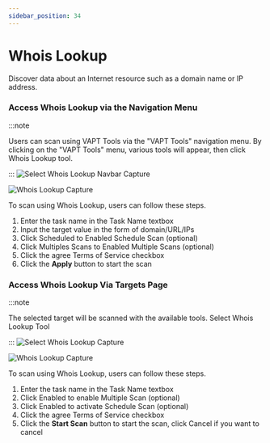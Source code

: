 ```yaml
---
sidebar_position: 34
---
```


# Whois Lookup
Discover data about an Internet resource such as a domain name or IP address.

### Access Whois Lookup via the Navigation Menu
:::note

Users can scan using VAPT Tools via the "VAPT Tools" navigation menu. By clicking on the "VAPT Tools" menu, various tools will appear, then click Whois Lookup tool.

:::
![Select Whois Lookup Navbar Capture](/img/capture/vapt_navbar/Select-whois-lookup-navbar.png)

![Whois Lookup Capture](/img/capture/vapt_navbar/whois-lookup.png)

To scan using Whois Lookup, users can follow these steps.
1. Enter the task name in the Task Name textbox 
2. Input the target value in the form of domain/URL/IPs 
3. Click Scheduled to Enabled Schedule Scan (optional)
4. Click Multiples Scans to Enabled Multiple Scans (optional)
5. Click the agree Terms of Service checkbox 
6. Click the **Apply** button to start the scan

### Access Whois Lookup Via Targets Page
:::note

The selected target will be scanned with the available tools. Select Whois Lookup Tool

:::
![Select Whois Lookup Capture](/img/capture/vapt_target/Select-whois-lookup.png)

![Whois Lookup Capture](/img/capture/vapt_target/whois-lookup.png)

To scan using Whois Lookup, users can follow these steps.
1. Enter the task name in the Task Name textbox 
2. Click Enabled to enable Multiple Scan (optional)
3. Click Enabled to activate Schedule Scan (optional)
4. Click the agree Terms of Service checkbox 
5. Click the **Start Scan** button to start the scan, click Cancel if you want to cancel